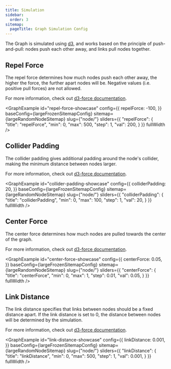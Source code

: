 ```yaml
---
title: Simulation
sidebar:
  order: 3
sitemap:
  pageTitle: Graph Simulation Config
---
```



The Graph is simulated using [d3](https://d3js.org/), and works based on the principle of push-and-pull:
nodes push each other away, and links pull nodes together.

## Repel Force

The repel force determines how much nodes push each other away, the higher the force, the further apart nodes will be.
Negative values (i.e. positive pull forces) are not allowed.

For more information, check out [d3-force documentation](https://www.d3indepth.com/force-layout/#forcemanybody).

<GraphExample id="repel-force-showcase" config={{
	repelForce: -100,
}} baseConfig={largeFrozenSitemapConfig} sitemap={largeRandomNodeSitemap} slug={"node/"} sliders={{
	"repelForce": {
		"title": "repelForce",
		"min": 0,
		"max": 500,
		"step": 1,
		"val": 200,
	}
}} fullWidth />

## Collider Padding

The collider padding gives additional padding around the node's collider, making the minimum distance between nodes larger.

For more information, check out [d3-force documentation](https://www.d3indepth.com/force-layout/#forcecollide).

<GraphExample id="collider-padding-showcase" config={{
	colliderPadding: 20,
}} baseConfig={largeFrozenSitemapConfig} sitemap={largeRandomNodeSitemap} slug={"node/"} sliders={{
	"colliderPadding": {
		"title": "colliderPadding",
		"min": 0,
		"max": 100,
		"step": 1,
		"val": 20,
	}
}} fullWidth />

## Center Force

The center force determines how much nodes are pulled towards the center of the graph.

For more information, check out [d3-force documentation](https://www.d3indepth.com/force-layout/#forcex-and-forcey).

<GraphExample id="center-force-showcase" config={{
	centerForce: 0.05,
}} baseConfig={largeFrozenSitemapConfig} sitemap={largeRandomNodeSitemap} slug={"node/"} sliders={{
	"centerForce": {
		"title": "centerForce",
		"min": 0,
		"max": 1,
		"step": 0.01,
		"val": 0.05,
	}
}} fullWidth />

## Link Distance

The link distance specifies that links between nodes should be a fixed distance apart.
If the link distance is set to 0, the distance between nodes will be determined by the simulation.

For more information, check out [d3-force documentation](https://www.d3indepth.com/force-layout/#forcelink).

<GraphExample id="link-distance-showcase" config={{
	linkDistance: 0.001,
}} baseConfig={largeFrozenSitemapConfig} sitemap={largeRandomNodeSitemap} slug={"node/"} sliders={{
	"linkDistance": {
		"title": "linkDistance",
		"min": 0,
		"max": 500,
		"step": 1,
		"val": 0.001,
	}
}} fullWidth />

